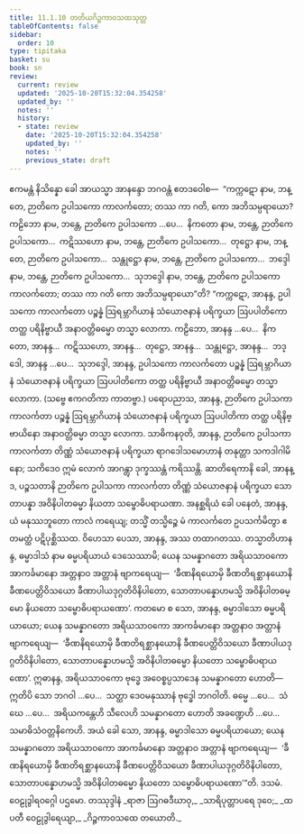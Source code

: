 ```yaml
---
title: 11.1.10 တတိယဂိဉ္ဇကာဝသထသုတ္တ
tableOfContents: false
sidebar:
  order: 10
type: tipitaka
basket: su
book: sn
review:
  current: review
  updated: '2025-10-20T15:32:04.354258'
  updated_by: ''
  notes: ''
  history:
  - state: review
    date: '2025-10-20T15:32:04.354258'
    updated_by: ''
    notes: ''
    previous_state: draft
---
```



<DynamicBreadcrumb />


<ReviewStatus review={frontmatter.review} showDetails={true} />

<HypothesisAnnotation frontmatter={frontmatter} />

<Division number="1006" book="sn" e="ch" v="18" p="431">

<Paragraph number="1856" book="sn">
ဧကမန္တံ နိသိန္နော ခေါ အာယသ္မာ အာနန္ဒော ဘဂဝန္တံ ဧတဒဝေါစ—  “ကက္ကဋော နာမ, ဘန္တေ, ဉာတိကေ ဥပါသကော ကာလင်္ကတော; တဿ ကာ ဂတိ, ကော အဘိသမ္ပရာယော? ကဠိဘော နာမ, ဘန္တေ, ဉာတိကေ ဥပါသကော …ပေ…  နိကတော နာမ, ဘန္တေ, ဉာတိကေ ဥပါသကော…  ကဋိဿဟော နာမ, ဘန္တေ, ဉာတိကေ ဥပါသကော…  တုဋ္ဌော နာမ, ဘန္တေ, ဉာတိကေ ဥပါသကော…  သန္တုဋ္ဌော နာမ, ဘန္တေ, ဉာတိကေ ဥပါသကော…  ဘဒ္ဒေါ နာမ, ဘန္တေ, ဉာတိကေ ဥပါသကော…  သုဘဒ္ဒေါ နာမ, ဘန္တေ, ဉာတိကေ ဥပါသကော ကာလင်္ကတော; တဿ ကာ ဂတိ ကော အဘိသမ္ပရာယော”တိ?
</Paragraph>

<Paragraph number="1857" book="sn">
“ကက္ကဋော, အာနန္ဒ, ဥပါသကော ကာလင်္ကတော ပဉ္စန္နံ ဩရမ္ဘာဂိယာနံ သံယောဇနာနံ ပရိက္ခယာ ဩပပါတိကော တတ္ထ ပရိနိဗ္ဗာယီ အနာဝတ္တိဓမ္မော တသ္မာ လောကာ. ကဠိဘော, အာနန္ဒ …ပေ…  နိကတော, အာနန္ဒ…  ကဋိဿဟော, အာနန္ဒ…  တုဋ္ဌော, အာနန္ဒ…  သန္တုဋ္ဌော, အာနန္ဒ…  ဘဒ္ဒေါ, အာနန္ဒ …ပေ…  သုဘဒ္ဒေါ, အာနန္ဒ, ဥပါသကော ကာလင်္ကတော ပဉ္စန္နံ ဩရမ္ဘာဂိယာနံ သံယောဇနာနံ ပရိက္ခယာ ဩပပါတိကော တတ္ထ ပရိနိဗ္ဗာယီ အနာဝတ္တိဓမ္မော တသ္မာ လောကာ. (သဗ္ဗေ ဧကဂတိကာ ကာတဗ္ဗာ.)
</Paragraph>

<Paragraph number="1858" book="sn">
ပရောပညာသ, အာနန္ဒ, ဉာတိကေ ဥပါသကာ ကာလင်္ကတာ ပဉ္စန္နံ ဩရမ္ဘာဂိယာနံ သံယောဇနာနံ ပရိက္ခယာ ဩပပါတိကာ တတ္ထ ပရိနိဗ္ဗာယိနော အနာဝတ္တိဓမ္မာ တသ္မာ လောကာ. သာဓိကနဝုတိ, အာနန္ဒ, ဉာတိကေ ဥပါသကာ ကာလင်္ကတာ တိဏ္ဏံ သံယောဇနာနံ ပရိက္ခယာ ရာဂဒေါသမောဟာနံ တနုတ္တာ သကဒါဂါမိနော; သကိဒေဝ ဣမံ လောကံ အာဂန္တွာ ဒုက္ခဿန္တံ ကရိဿန္တိ. ဆာတိရေကာနိ ခေါ, အာနန္ဒ, ပဉ္စသတာနိ ဉာတိကေ ဥပါသကာ ကာလင်္ကတာ တိဏ္ဏံ သံယောဇနာနံ ပရိက္ခယာ သောတာပန္နာ အဝိနိပါတဓမ္မာ နိယတာ သမ္ဗောဓိပရာယဏာ.
</Paragraph>

<Paragraph number="1859" book="sn">
အနစ္ဆရိယံ ခေါ ပနေတံ, အာနန္ဒ, ယံ မနုဿဘူတော ကာလံ ကရေယျ; တသ္မိံ တသ္မိဉ္စေ မံ ကာလင်္ကတေ ဥပသင်္ကမိတွာ ဧတမတ္ထံ ပဋိပုစ္ဆိဿထ. ဝိဟေသာ ပေသာ, အာနန္ဒ, အဿ တထာဂတဿ. တသ္မာတိဟာနန္ဒ, ဓမ္မာဒါသံ နာမ ဓမ္မပရိယာယံ ဒေသေဿာမိ; ယေန သမန္နာဂတော အရိယသာဝကော အာကင်္ခမာနော အတ္တနာဝ အတ္တာနံ ဗျာကရေယျ—  ‘ခီဏနိရယောမှိ ခီဏတိရစ္ဆာနယောနိ ခီဏပေတ္တိဝိသယော ခီဏာပါယဒုဂ္ဂတိဝိနိပါတော, သောတာပန္နောဟမသ္မိ အဝိနိပါတဓမ္မော နိယတော သမ္ဗောဓိပရာယဏော’.
</Paragraph>

<Paragraph number="1860" book="sn">
ကတမော စ သော, အာနန္ဒ, ဓမ္မာဒါသော ဓမ္မပရိယာယော; ယေန သမန္နာဂတော အရိယသာဝကော အာကင်္ခမာနော အတ္တနာဝ အတ္တာနံ ဗျာကရေယျ—  ‘ခီဏနိရယောမှိ ခီဏတိရစ္ဆာနယောနိ ခီဏပေတ္တိဝိသယော ခီဏာပါယဒုဂ္ဂတိဝိနိပါတော, သောတာပန္နောဟမသ္မိ အဝိနိပါတဓမ္မော နိယတော သမ္ဗောဓိပရာယဏော’.
</Paragraph>

<Paragraph number="1861" book="sn">
ဣဓာနန္ဒ, အရိယသာဝကော ဗုဒ္ဓေ အဝေစ္စပ္ပသာဒေန သမန္နာဂတော ဟောတိ—  ဣတိပိ သော ဘဂဝါ …ပေ…  သတ္ထာ ဒေဝမနုဿာနံ ဗုဒ္ဓေါ ဘဂဝါတိ. ဓမ္မေ …ပေ…  သံဃေ …ပေ…  အရိယကန္တေဟိ သီလေဟိ သမန္နာဂတော ဟောတိ အခဏ္ဍေဟိ …ပေ…  သမာဓိသံဝတ္တနိကေဟိ. အယံ ခေါ သော, အာနန္ဒ, ဓမ္မာဒါသော ဓမ္မပရိယာယော; ယေန သမန္နာဂတော အရိယသာဝကော အာကင်္ခမာနော အတ္တနာဝ အတ္တာနံ ဗျာကရေယျ—  ‘ခီဏနိရယောမှိ ခီဏတိရစ္ဆာနယောနိ ခီဏပေတ္တိဝိသယော ခီဏာပါယဒုဂ္ဂတိဝိနိပါတော, သောတာပန္နောဟမသ္မိ အဝိနိပါတဓမ္မော နိယတော သမ္ဗောဓိပရာယဏော’”တိ.

</Paragraph>
</Division>

<Paragraph number="1862" type="center" book="sn">
ဒသမံ.



</Paragraph>

<Paragraph number="1863" type="center" book="sn">
ဝေဠုဒွါရဝဂ္ဂေါ ပဌမော.



</Paragraph>

<Paragraph number="1864" type="center" book="sn">
တဿုဒ္ဒါနံ


</Paragraph>

<Paragraph number="1865" type="verses" book="sn">
_ရာဇာ ဩဂဓဒီဃာဝု,_  
_သာရိပုတ္တာပရေ ဒုဝေ;_  
_ထပတီ ဝေဠုဒွါရေယျာ,_  
_ဂိဉ္ဇကာဝသထေ တယောတိ._
</Paragraph>